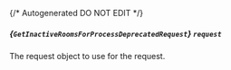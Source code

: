 {/* Autogenerated DO NOT EDIT  */}

##### *{`GetInactiveRoomsForProcessDeprecatedRequest`}* `request`
The request object to use for the request.

<Collapsible openLabel={Labels.showProperties} closeLabel={Labels.hideProperties}>
  <GetInactiveRoomsForProcessDeprecatedRequest />
</Collapsible>


